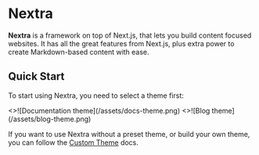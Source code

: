 # Nextra

**Nextra** is a framework on top of Next.js, that lets you build content focused
websites. It has all the great features from Next.js, plus extra power to create
Markdown-based content with ease.

## Quick Start


To start using Nextra, you need to select a theme first:

<Cards num={2}>
  <Card image arrow title="Documentation theme" href="/docs/docs-theme/start">
    <>![Documentation theme](/assets/docs-theme.png)</>
  </Card>
  <Card image arrow title="Blog theme" href="/docs/blog-theme/start">
    <>![Blog theme](/assets/blog-theme.png)</>
  </Card>
</Cards>

If you want to use Nextra without a preset theme, or build your own theme, you
can follow the [Custom Theme](/docs/custom-theme) docs.
